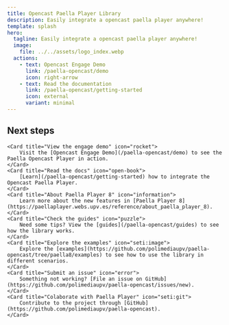 ```yaml
---
title: Opencast Paella Player Library
description: Easily integrate a opencast paella player anywhere!
template: splash
hero:
  tagline: Easily integrate a opencast paella player anywhere!
  image:
    file: ../../assets/logo_index.webp
  actions:
    - text: Opencast Engage Demo
      link: /paella-opencast/demo
      icon: right-arrow
    - text: Read the documentation
      link: /paella-opencast/getting-started
      icon: external
      variant: minimal
---
```



## Next steps

<CardGrid stagger>
	
	<Card title="View the engage demo" icon="rocket">
		Visit the [Opencast Engage Demo](/paella-opencast/demo) to see the Paella Opencast Player in action.
	</Card>
	<Card title="Read the docs" icon="open-book">
		[Learn](/paella-opencast/getting-started) how to integrate the Opencast Paella Player.
	</Card>
	<Card title="About Paella Player 8" icon="information">
		Learn more about the new features in [Paella Player 8](https://paellaplayer.webs.upv.es/reference/about_paella_player_8).
	</Card>
	<Card title="Check the guides" icon="puzzle">
		Need some tips? View the [guides](/paella-opencast/guides) to see how the library works.
	</Card>
	<Card title="Explore the examples" icon="seti:image">
		Explore the [examples](https://github.com/polimediaupv/paella-opencast/tree/paella8/examples) to see how to use the library in different scenarios.
	</Card>
	<Card title="Submit an issue" icon="error">
		Something not working? [File an issue on GitHub](https://github.com/polimediaupv/paella-opencast/issues/new).
	</Card>
	<Card title="Colaborate with Paella Player" icon="seti:git">
		Contribute to the project through [GitHub](https://github.com/polimediaupv/paella-opencast).
	</Card>

</CardGrid>